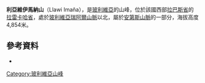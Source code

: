 {{Coord|15|45|11|S|68|34|11|W|display=title}}

'''利亞維伊馬納山'''（Llawi Imaña），是[[玻利維亞|玻利維亞]]的山峰，位於該國西部[[拉巴斯省|拉巴斯省]]的[[拉雷卡哈省|拉雷卡哈省]]，處於[[玻利維亞瑞阿爾山脈|玻利維亞瑞阿爾山脈]]以北，屬於[[安第斯山脈|安第斯山脈]]的一部分，海拔高度4,854米。

==參考資料==
*{{cite web|url=http://www.ine.gob.bo/publicaciones/visorPdf.aspx?Codigo=020601&tipo=1|title=Sorata|author=<!--Staff writer(s); no by-line.-->|date=|website=|publisher=INE, Bolivia|accessdate=November 5, 2014|deadurl=yes|archiveurl=https://web.archive.org/web/20141006070136/http://www.ine.gob.bo/publicaciones/visorPdf.aspx?Codigo=020601&tipo=1|archivedate=2014年10月6日}}

{{Bolivia-geo-stub}}
[[Category:玻利維亞山峰|Category:玻利維亞山峰]]